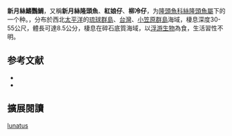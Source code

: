 {{Speciesbox
| name = 新月絲隆頭魚| image = TsukinowaIBR.jpg
| status = LC
| status_system = IUCN3.1
| genus = Cirrhilabrus
| species = lunatus
| authority = Randall & Lubbock, 1991
| synonyms = 
}}

'''新月絲鰭鸚鯛'''，又稱'''新月絲隆頭魚'''、'''紅娘仔'''、'''柳冷仔'''，为[[隆頭魚科|隆頭魚科]][[絲隆頭魚屬|絲隆頭魚屬]]下的一个种。，分布於西北[[太平洋|太平洋]]的[[琉球群島|琉球群島]]、[[台灣|台灣]]、[[小笠原群島|小笠原群島]]海域，棲息深度30-55公尺，體長可達8.5公分，棲息在碎石底質海域，以[[浮游生物|浮游生物]]為食，生活習性不明。
==参考文献==
*{{FishBase_species|genus=Cirrhilabrus|species=lunatus|year=2013|month=7}}
* {{TaiBNET| zh=新月絲鰭鸚鯛 | id=381952 | binomial=Cirrhilabrus lunatus | authority=Randall & Masuda, 1991 | var= | accessdate=2013-01-24}}

== 擴展閱讀 ==
{{refbegin}}
{{wikispecies-inline|Cirrhilabrus lunatus|新月絲隆頭魚}}
{{refend}}
{{Taxonbar|from=Q2247598}}

[[Category:絲隆頭魚屬|lunatus]]


{{鱸形目小作品}}